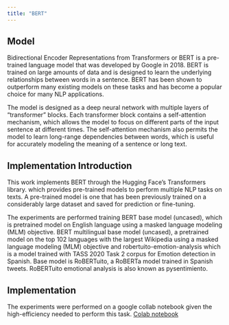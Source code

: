 ---
title: "BERT"
---

## Model

Bidirectional Encoder Representations from Transformers or BERT is a pre-trained language model that was developed by Google in 2018. BERT is trained on large amounts of data and is designed to learn the underlying relationships between words in a sentence. BERT has been shown to outperform many existing models on these tasks and has become a popular choice for many NLP applications.

The model is designed as a deep neural network with multiple layers of "transformer" blocks. Each transformer block contains a self-attention mechanism, which allows the model to focus on different parts of the input sentence at different times. The self-attention mechanism also permits the model to learn long-range dependencies between words, which is useful for accurately modeling the meaning of a sentence or long text.

## Implementation Introduction

This work implements BERT through the Hugging Face’s Transformers library. which provides pre-trained models to perform multiple NLP tasks on texts. A pre-trained model is one that has been previously trained on a considerably large dataset and saved for prediction or fine-tuning.

The experiments are performed training BERT base model (uncased), which is pretrained model on English language using a masked language modeling (MLM) objective. BERT multilingual base model (uncased), a pretrained model on the top 102 languages with the largest Wikipedia using a masked language modeling (MLM) objective and robertuito-emotion-analysis which is a model trained with TASS 2020 Task 2 corpus for Emotion detection in Spanish. Base model is RoBERTuito, a RoBERTa model trained in Spanish tweets. RoBERTuito emotional analysis is also known as pysentimiento.

## Implementation

The experiments were performed on a google collab notebook given the high-efficiency needed to perform this task. 
[Colab notebook](https://colab.research.google.com/drive/1TmjmgZ4oFnb440HglG8-UaNgA7Yy6TXv?usp=sharing)